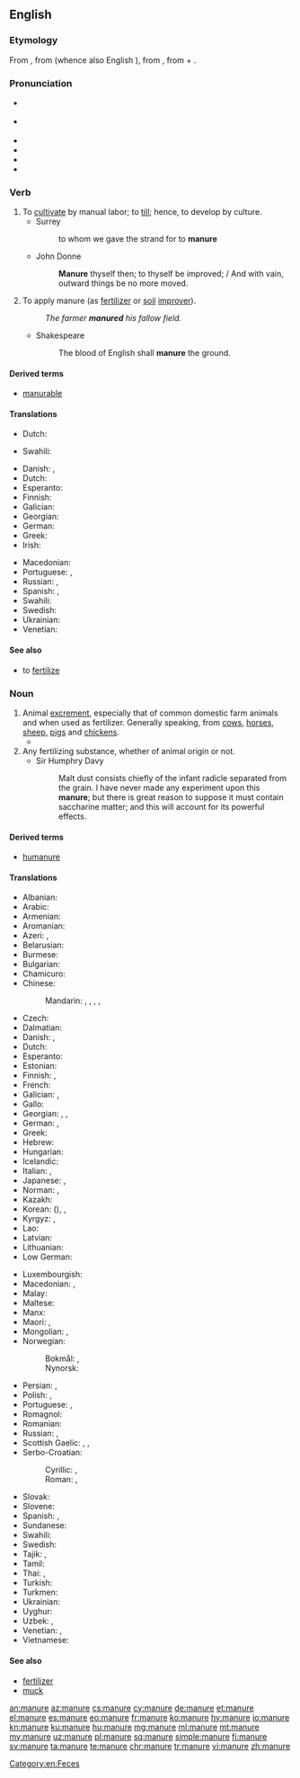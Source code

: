 ==English==

===Etymology===
From {{etyl|enm|en}} {{term|manuren||to manure|lang=enm}}, from {{etyl|fro|en}} {{term|manovrer|lang=fro}} (whence also English {{term|maneuver|lang=en}}), from {{etyl|VL.|en}} {{m|la||*manuoperare|work by hand}}, from {{etyl|la|en}} {{term|manus|manu|by hand|lang=la}} + {{term|operari||to work|lang=la}}.

===Pronunciation===
* {{a|RP}} {{IPA|/məˈnjʊə/|/məˈnjɔː/|lang=en}}
* {{a|GenAm}} {{IPA|/məˈn(j)ʊɹ/|/məˈn(j)u.ɚ/|lang=en}}
* {{audio|En-us-manure.ogg|Audio (US)|lang=en}}
* {{hyphenation|ma|nure|lang=en}}
* {{hyphenation|ma|nu|re|lang=en}}
* {{rhymes|ʊə(ɹ)|uːə(ɹ)|lang=en}}

===Verb===
{{en-verb|manur}}

# To [[cultivate]] by manual labor; to [[till]]; hence, to develop by culture.
#* Surrey
#*: to whom we gave the strand for to '''manure'''
#* John Donne
#*: '''Manure''' thyself then; to thyself be improved; / And with vain, outward things be no more moved.
# To apply manure (as [[fertilizer]] or [[soil]] [[improver]]).
#: ''The farmer '''manured''' his fallow field.''
#* Shakespeare
#*: The blood of English shall '''manure''' the ground.

====Derived terms====
* [[manurable]]

====Translations====
{{trans-top|to cultivate by manual labor}}
* Dutch: {{t+|nl|cultiveren}}
{{trans-mid}}
* Swahili: {{t+|sw|mboleya}}
{{trans-bottom}}

{{trans-top|to apply manure}}
* Danish: {{t|da|gøde}}, {{t|da|gødske}}
* Dutch: {{t+|nl|bemesten}}
* Esperanto: {{t|eo|sterki}}
* Finnish: {{t+|fi|levittää}} {{t+|fi|lanta|alt=lantaa}}
* Galician: {{t+|gl|estercar}}
* Georgian: {{t|ka|განოყიერება|sc=Geor}}
* German: {{t+|de|düngen}}
* Greek: {{t+|el|λιπαίνω|sc=Grek}}
* Irish: {{t|ga|leasaigh}}
{{trans-mid}}
* Macedonian: {{t|mk|ѓубри|tr=ǵúbri|sc=Cyrl}}
* Portuguese: {{t+|pt|estercar}}, {{t+|pt|estrumar}}
* Russian: {{t+|ru|удобря́ть|impf}}, {{t+|ru|удо́брить|pf}}
* Spanish: {{t+|es|abonar}}, {{t+|es|estercolar}}
* Swahili: {{t+|sw|mboleya}}
* Swedish: {{t+|sv|gödsla}}
* Ukrainian: {{t|uk|угноювати|impf|sc=Cyrl}}
* Venetian: {{t+|vec|coltar}}
{{trans-bottom}}

====See also====
* to [[fertilize]]

===Noun===
{{en-noun|~}}

# Animal [[excrement]], especially that of common domestic farm animals and when used as fertilizer. Generally speaking, from [[cow]]s, [[horse]]s, [[sheep]], [[pig]]s and [[chicken]]s.
#* {{quote-news|author=Mary Keen|title=You can still teach an old gardener new tricks: Even the hardiest of us gardeners occasionally learn useful new techniques &#91;print version: Gardening is always ready to teach even the hardiest of us a few new tricks, 19 April 2014&#93;|url=http://www.telegraph.co.uk/gardening/10770637/You-can-still-teach-an-old-gardener-new-tricks.html|newspaper={{w|The Daily Telegraph}} (Gardening)|date=21 April 2014|page=G7|passage=[T]he very wet winter will have washed much of the goodness out of the soil. Homemade compost and the load of '''manure''' we get from a friendly farmer may not be enough to compensate for what has leached from the ground.}}
# Any fertilizing substance, whether of animal origin or not.
#* Sir Humphry Davy
#*: Malt dust consists chiefly of the infant radicle separated from the grain. I have never made any experiment upon this '''manure'''; but there is great reason to suppose it must contain saccharine matter; and this will account for its powerful effects.

====Derived terms====
* [[humanure]]

====Translations====
{{trans-top|excrement}}
* Albanian: {{t+|sq|bajgë|f}}
* Arabic: {{t|ar|سَمَاد}}
* Armenian: {{t+|hy|գոմաղբ}}
* Aromanian: {{t|rup|baligã}}
* Azeri: {{t+|az|peyin}}, {{t+|az|gübrə}}
* Belarusian: {{t|be|гной|m}}
* Burmese: {{t|my|မြေဩဇာ|sc=Mymr}}
* Bulgarian: {{t|bg|тор|m}}
* Chamicuro: {{t|ccc|tuki}}
* Chinese:
*: Mandarin: {{t+|cmn|肥料|tr=féiliào|sc=Hani}}, {{t+|cmn|糞肥|sc=Hani}}, {{t+|cmn|粪肥|tr=fènféi|sc=Hani}}, {{t+|cmn|糞|sc=Hani}}, {{t+|cmn|粪|tr=fèn|sc=Hani}}
* Czech: {{t+|cs|hnůj|m}}
* Dalmatian: {{t|dlm|lotum|m}}
* Danish: {{t|da|møg|c}}, {{t+|da|gødning|c}}
* Dutch: {{t+|nl|mest|m}}
* Esperanto: {{t|eo|sterko}}
* Estonian: {{t|et|sõnnik}}
* Finnish: {{t+|fi|lanta}}, {{t+|fi|sonta}}
* French: {{t+|fr|fumier|m}}
* Galician: {{t+|gl|estrume|m}}, {{t+|gl|esterco|m}}
* Gallo: {{t|roa-gal|fien|m}}
* Georgian: {{t|ka|ნეხვი}}, {{t|ka|ნაკელი|sc=Geor}}, {{t|ka|ფუნე|sc=Geor}}
* German: {{t+|de|Mist|m}}, {{t+|de|Dung|m}}
* Greek: {{t+|el|κοπριά|f}}
* Hebrew: {{t+|he|זֶבֶל|m|tr=zével}}
* Hungarian: {{t+|hu|trágya}}
* Icelandic: {{t|is|mykja|f}}
* Italian: {{t+|it|letame|m}}, {{t+|it|stallatico|m}}
* Japanese: {{t+|ja|肥|tr=こえ, koe|sc=Jpan}}, {{t+|ja|肥料|tr=ひりょう, hiryō|sc=Jpan}}
* Norman: {{t|nrf|conré|m}} {{qualifier|Jersey}}, {{t|nrf|feunmyi|m}} {{qualifier|Jersey}}
* Kazakh: {{t|kk|көң|sc=Cyrl}}
* Korean: {{t+|ko|비료|sc=Kore}} ({{t+|ko|肥料|sc=Kore}}), {{t+|ko|똥|sc=Kore}}, {{t+|ko|똥거름|sc=Kore}}
* Kyrgyz: {{t|ky|көң|sc=Cyrl}}, {{t|ky|кык|sc=Cyrl}}
* Lao: {{t|lo|ໂຄທາ|sc=Laoo}}
* Latvian: {{t|lv|mēsli|m-p}}
* Lithuanian: {{t|lt|mėšlas|m-p}}
* Low German: {{t|nds|Mischt|m}}
{{trans-mid}}
* Luxembourgish: {{t|lb|Mëscht|f}}
* Macedonian: {{t|mk|ле́пешка|f}}, {{t|mk|ѓу́бриво|n}}
* Malay: {{t|ms|baja}}
* Maltese: {{t+|mt|demel|m}}
* Manx: {{t|gv|eoylley}}
* Maori: {{t|mi|wairākau}}, {{t|mi|maniua}}
* Mongolian: {{t+|mn|аргал|sc=Cyrl}}, {{t|mn|সার|tr=sar|sc=Cyrl}}
* Norwegian:
*: Bokmål: {{t+|nb|møkk|m|f}}, {{t|nb|gjødsel}}
*: Nynorsk: {{t|nn|møkk|f}}
* Persian: {{t+|fa|کود|tr=kud|sc=fa-Arab}}, {{t+|fa|سرگین|tr=sergin|sc=fa-Arab}}
* Polish: {{t+|pl|nawóz|m}}, {{t+|pl|gnój|m}}
* Portuguese: {{t+|pt|estrume|m}}, {{t+|pt|esterco|m}}
* Romagnol: {{t|rgn|aldàn|m}}
* Romanian: {{t+|ro|baligă|f}}
* Russian: {{t+|ru|наво́з|m}}, {{t+|ru|удобре́ние|n}} {{qualifier|fertilizer}}
* Scottish Gaelic: {{t|gd|buachar|m}}, {{t|gd|leasachadh|m}}, {{t|gd|todhar|m}}
* Serbo-Croatian:
*: Cyrillic: {{t|sh|балега|f|sc=Cyrl}}, {{t|sh|гној|m|sc=Cyrl}}
*: Roman: {{t+|sh|balega|f}}, {{t+|sh|gnoj|m}}
* Slovak: {{t|sk|hnoj|m}}
* Slovene: {{t+|sl|gnoj|m}}
* Spanish: {{t+|es|abono|m}}, {{t+|es|estiércol|m}}
* Sundanese: {{t|su|manur}}
* Swahili: {{t+|sw|mboleya}}
* Swedish: {{t+|sv|gödsel}}
* Tajik: {{t|tg|пору|sc=Cyrl}}, {{t|tg|саргин|sc=Cyrl}}
* Tamil: {{t|ta|[[இயற்கை]] [[உரம்]]|sc=Taml}}
* Thai: {{t|th|ปุ๋ย|tr=bpŭi|sc=Thai}}, {{t|th|ปุ๋ยคอก|tr=bpŭi kôk|sc=Thai}}
* Turkish: {{t+|tr|gübre}}
* Turkmen: {{t|tk|dökün}}
* Ukrainian: {{t|uk|гній|m}}
* Uyghur: {{t|ug|چىلە}}
* Uzbek: {{t+|uz|oʻgʻit}}, {{t+|uz|goʻng}}
* Venetian: {{t+|vec|leame|m}}, {{t+|vec|grasa|f}}
* Vietnamese: {{t|vi|bón phân}}
{{trans-bottom}}

====See also====
* [[fertilizer]]
* [[muck]]

[[Category:en:Feces]]

[[an:manure]]
[[az:manure]]
[[cs:manure]]
[[cy:manure]]
[[de:manure]]
[[et:manure]]
[[el:manure]]
[[es:manure]]
[[eo:manure]]
[[fr:manure]]
[[ko:manure]]
[[hy:manure]]
[[io:manure]]
[[kn:manure]]
[[ku:manure]]
[[hu:manure]]
[[mg:manure]]
[[ml:manure]]
[[mt:manure]]
[[my:manure]]
[[uz:manure]]
[[pl:manure]]
[[sq:manure]]
[[simple:manure]]
[[fi:manure]]
[[sv:manure]]
[[ta:manure]]
[[te:manure]]
[[chr:manure]]
[[tr:manure]]
[[vi:manure]]
[[zh:manure]]